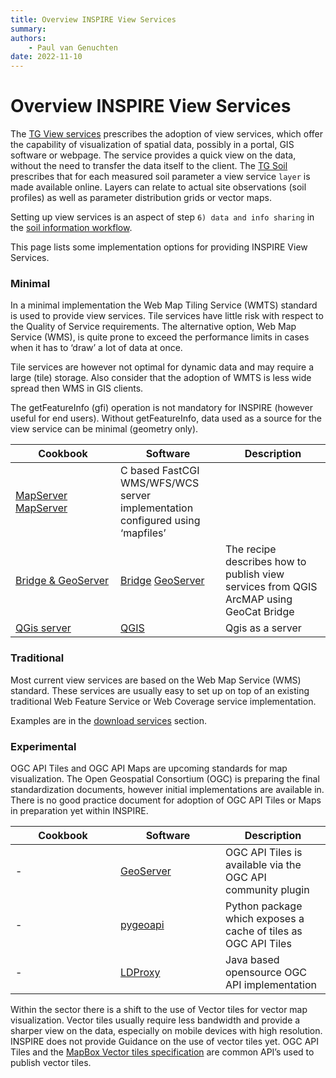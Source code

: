 ```yaml
---
title: Overview INSPIRE View Services
summary: 
authors:
    - Paul van Genuchten
date: 2022-11-10
---
```


# Overview INSPIRE View Services

The [TG View services](https://inspire.ec.europa.eu/documents/technical-guidance-implementation-inspire-view-services-1) prescribes the adoption of view services, which offer the capability of visualization of spatial data, possibly in a portal, GIS software or webpage. The service provides a quick view on the data, without the need to transfer the data itself to the client. The [TG Soil](https://inspire.ec.europa.eu/id/document/tg/so) prescribes that for each measured soil parameter a view service `layer` is made available online. Layers can relate to actual site observations (soil profiles) as well as parameter distribution grids or vector maps.

Setting up view services is an aspect of step `6) data and info sharing` in the [soil information workflow](https://www.isric.org/index.php/utilise/community-practice).

This page lists some implementation options for providing INSPIRE View Services.

### Minimal

In a minimal implementation the Web Map Tiling Service (WMTS) standard is used to provide view services. Tile services have little risk with respect to the Quality of Service requirements. The alternative option, Web Map Service (WMS), is quite prone to exceed the performance limits in cases when it has to 'draw' a lot of data at once.

Tile services are however not optimal for dynamic data and may require a large (tile) storage. Also consider that the adoption of WMTS is less wide spread then WMS in GIS clients.

The getFeatureInfo (gfi) operation is not mandatory for INSPIRE (however useful for end users). Without getFeatureInfo, data used as a source for the view service can be minimal (geometry only).

| Cookbook | Software | Description |
| --- | --- | --- |
| [MapServer](cookbook/mapserver.qmd) [MapServer](https://mapserver.org/) | C based FastCGI WMS/WFS/WCS server implementation configured using 'mapfiles' |
| [Bridge & GeoServer](cookbook/bridge-geoserver-geonetwork.qmd) | [Bridge](https://geocat.net/bridge) [GeoServer](https://geoserver.org) | The recipe describes how to publish view services from QGIS ArcMAP using GeoCat Bridge |
| [QGis server](cookbook/qgis.qmd) | [QGIS](https://qgis.org) | Qgis as a server |

### Traditional

Most current view services are based on the Web Map Service (WMS) standard. These services are usually easy to set up on top of an existing traditional Web Feature Service or Web Coverage service implementation.

Examples are in the [download services](download.qmd) section.

### Experimental

OGC API Tiles and OGC API Maps are upcoming standards for map visualization. The Open Geospatial Consortium (OGC) is preparing the final standardization documents, however initial implementations are available in. There is no good practice document for adoption of OGC API Tiles or Maps in preparation yet within INSPIRE.

| Cookbook | Software | Description |
| --- | --- | --- |
| - | [GeoServer](https://geoserver.org/) | OGC API Tiles is available via the OGC API community plugin |
| - | [pygeoapi](https://pygeoapi.io/) | Python package which exposes a cache of tiles as OGC API Tiles |
| - | [LDProxy](https://github.com/interactive-instruments/ldproxy) | Java based opensource OGC API implementation |

Within the sector there is a shift to the use of Vector tiles for vector map visualization. Vector tiles usually require less bandwidth and provide a sharper view on the data, especially on mobile devices with high resolution. INSPIRE does not provide Guidance on the use of vector tiles yet. OGC API Tiles and the [MapBox Vector tiles specification](https://github.com/mapbox/tilejson-spec) are common API's used to publish vector tiles.



